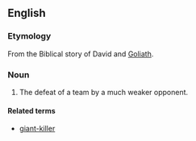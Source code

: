 ==English==

===Etymology===
From the Biblical story of David and [[Goliath]].

===Noun===
{{en-noun}}

# {{context|sports}} The defeat of a team by a much weaker opponent.

====Related terms====
* [[giant-killer]]